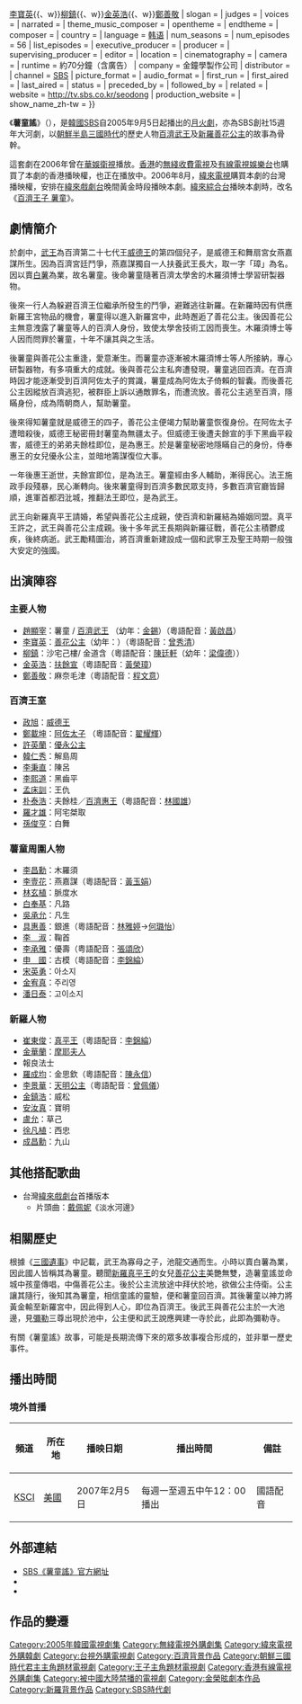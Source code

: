 {{Otheruses|subject=韓國[[SBS_(韓國)|SBS]]電視台所拍攝的連續劇「薯童謠」|other=新羅鄉歌「薯童謠」|薯童謠}}
{{Infobox Television
| show_name         = 薯童謠
| original_name      = {{lang|ko|서동요}}
| image                = [[File:Seodongyo.jpg|250px]]
| caption              = 
| show_name_2     = 
| genre                = 
| format               = 
| creator              = 
| developer            = 
| writer               = [[金榮昡|金榮昡]]
| director             = [[李丙勳|李丙勳]]
| creative_director    = 
| presenter            = 
| starring             = {{Nowrap begin}}[[趙顯宰|趙顯宰]]{{、w}}[[李寶英|李寶英]]{{、w}}[[柳鎮_(韓國)|柳鎮]]{{、w}}[[金英浩|金英浩]]{{、w}}[[鄭善敬|鄭善敬]]{{Nowrap end}}
| slogan               = 
| judges               = 
| voices               = 
| narrated             = 
| theme_music_composer = 
| opentheme            = 
| endtheme             = 
| composer             = 
| country              = {{KOR}}
| language             = [[韩语|韩语]]
| num_seasons          = <!-- or num_series -->
| num_episodes         = 56
| list_episodes        = 
| executive_producer   = 
| producer             = 
| supervising_producer = 
| editor               = 
| location             = 
| cinematography       = 
| camera               = 
| runtime              = 約70分鐘（含廣告）
| company              = 金鐘學製作公司
| distributor          = 
| channel              = [[SBS_(韩国)|SBS]]
| picture_format       = 
| audio_format         = 
| first_run            = {{KOR}}
| first_aired          = {{start date|2005|9|5}}
| last_aired           = {{End date|2006|3|27}}
| status               = 
| preceded_by          = 
| followed_by          = 
| related              = 
| website              = http://tv.sbs.co.kr/seodong 
| production_website   = 
| show_name_zh-tw      = {{ubl|薯童謠（緯來戲劇台、[[臺灣電視公司|台視]]）|百濟王子薯童（緯來綜合台）}}
}}

《'''薯童謠'''》（{{kor|k=서동요|hanja=薯童謠}}），是[[韓國|韓國]][[SBS_(韓國)|SBS]]自2005年9月5日起播出的[[SBS月火連續劇|月火劇]]，亦為SBS創社15週年大河劇，以[[朝鮮半島|朝鮮半島]][[朝鮮三國時代|三國時代]]的歷史人物[[百濟武王|百濟武王]]及[[新羅|新羅]][[善花公主|善花公主]]的故事為骨幹。

這套劇在2006年曾在[[華娛衛視|華娛衛視]]播放。[[香港|香港]]的[[無綫收費電視|無綫收費電視]]及[[有線電視娛樂台|有線電視娛樂台]]也購買了本劇的香港播映權，也正在播放中。2006年8月，[[緯來電視網|緯來電視]]購買本劇的台灣播映權，安排在[[緯來戲劇台|緯來戲劇台]]晚間黃金時段播映本劇。[[緯來綜合台|緯來綜合台]]播映本劇時，改名《[[百濟王子_薯童|百濟王子 薯童]]》。

== 劇情簡介 ==

於劇中，[[百濟武王|武王]]為百濟第二十七代王[[百濟威德王|威德王]]的第四個兒子，是威德王和舞扇宮女燕嘉謀所生。因為百濟宮廷鬥爭，燕嘉謀獨自一人扶養武王長大，取一字「璋」為名。因以賣[[白薯|白薯]]為業，故名薯童。後命薯童隨著百濟太學舍的木羅須博士學習研製器物。

後來一行人為躲避百濟王位繼承所發生的鬥爭，避難逃往新羅。在新羅時因有供應新羅王宮物品的機會，薯童得以進入新羅宮中，此時邂逅了善花公主。後因善花公主無意洩露了薯童等人的百濟人身份，致使太學舍技術工因而喪生。木羅須博士等人因而問罪於薯童，十年不讓其與之生活。

後薯童與善花公主重逢，愛意漸生。而薯童亦逐漸被木羅須博士等人所接納，專心研製器物，有多項重大的成就。後與善花公主私奔遭發現，薯童逃回百濟。在百濟時因才能逐漸受到百濟阿佐太子的賞識，薯童成為阿佐太子倚賴的智囊。而後善花公主因縱放百濟逃犯，被群臣上訴以通敵罪名，而遭流放。善花公主逃至百濟，隱瞞身份，成為隋朝商人，幫助薯童。

後來得知薯童就是威德王的四子，善花公主便竭力幫助薯童恢復身份。在阿佐太子遭暗殺後，威德王秘密冊封薯童為無疆太子。但威德王後遭夫餘宣的手下黑齒平殺害，威德王的弟弟夫餘桂即位，是為惠王。於是薯童秘密地隱瞞自己的身份，侍奉惠王的女兒優永公主，並暗地籌謀復位大事。

一年後惠王逝世，夫餘宣即位，是為法王。薯童經由多人輔助，漸得民心。法王施政手段殘暴，民心漸轉向。後來薯童得到百濟多數民眾支持，多數百濟官廳皆歸順，進軍首都泗沘城，推翻法王即位，是為武王。

武王向新羅真平王請婚，希望與善花公主成親，使百濟和新羅結為婚姻同盟。真平王許之，武王與善花公主成親。後十多年武王長期與新羅征戰，善花公主積鬱成疾，後終病逝。武王勵精圖治，將百濟重新建設成一個和武寧王及聖王時期一般強大安定的強國。

== 出演陣容 ==
=== 主要人物 ===
* [[趙顯宰|趙顯宰]]：薯童 / [[百濟武王|百濟武王]] （幼年：[[金錫|金錫]]）（粵語配音：[[黃啟昌|黃啟昌]]）
* [[李寶英|李寶英]]：[[善花公主|善花公主]]（幼年：{{box|[[崔真理|Sulli]]}}）（粵語配音：[[曾秀清|曾秀清]]）  
* [[柳鎮_(韓國)|柳鎮]]：沙宅己樓/ 金道含（粵語配音：[[陳廷軒_(配音員)|陳廷軒]]（幼年：[[梁偉德|梁偉德]]）） 
* [[金英浩|金英浩]]：[[扶餘宣|扶餘宣]]（粵語配音：[[黃榮璋|黃榮璋]]）
* [[鄭善敬|鄭善敬]]：麻奈毛津（粵語配音：[[程文意|程文意]]）

=== 百濟王室 ===
* [[政旭|政旭]]：[[百濟威德王|威德王]] 
* [[鄭載坤|鄭載坤]]：[[阿佐太子|阿佐太子]] （粵語配音：[[翟耀輝|翟耀輝]]）
* [[許英蘭|許英蘭]]：[[優永公主|優永公主]]
* [[韓仁秀|韓仁秀]]：解島周
* [[李秉直|李秉直]]：陳呂
* [[李熙道|李熙道]]：黑齒平
* [[孟床訓|孟床訓]]：王仇
* [[朴泰浩_(演员)|朴泰浩]]：夫餘桂／[[百濟惠王|百濟惠王]]（粵語配音：[[林國雄_(配音員)|林國雄]]） 
* [[羅才雄|羅才雄]]：阿宅桀取
* [[孫俊亨|孫俊亨]]：白舞

=== 薯童周圍人物 ===
* [[李昌勳|李昌勳]]：木羅須 
* [[李壹花|李壹花]]：燕嘉謀（粵語配音：[[黃玉娟|黃玉娟]]） 
* [[林玄植|林玄植]]：脈度水
* [[白奉基|白奉基]]：凡路
* [[吳承允|吳承允]]：凡生
* [[具惠善|具惠善]]：銀進（粵語配音：[[林雅婷|林雅婷]]→[[何璐怡|何璐怡]]）
* [[李淑_(演員)|李　淑]]：鞠首
* [[李承雅|李承雅]]：優壽（粤語配音：[[張頌欣|張頌欣]]）
* [[申國_(演員)|申　國]]：古模（粵語配音：[[李錦綸_(配音員)|李錦綸]]） 
* [[宋英勇|宋英勇]]：아소지
* [[金宥真|金宥真]]：주리영
* [[潘日泰|潘日泰]]：고이소지

=== 新羅人物 ===
* [[崔東俊|崔東俊]]：[[真平王|真平王]]（粵語配音：[[李錦綸_(配音員)|李錦綸]]） 
* [[金華蘭|金華蘭]]：[[摩耶夫人|摩耶夫人]]
* 報良法士
* [[羅成均|羅成均]]：金思欽（粵語配音：[[陳永信|陳永信]]） 
* [[李景華|李景華]]：[[天明公主|天明公主]]（粵語配音：[[曾佩儀|曾佩儀]]） 
* [[金鎮浩|金鎮浩]]：威松
* [[安汝真|安汝真]]：寶明
* [[盧允|盧允]]：草己
* [[徐凡植|徐凡植]]：西忠
* [[成昌勳|成昌勳]]：九山

== 其他搭配歌曲 ==
*台灣[[緯來戲劇台|緯來戲劇台]]首播版本
**片頭曲：[[戴佩妮|戴佩妮]]《淡水河邊》

== 相關歷史 ==
根據《[[三國遺事|三國遺事]]》中記載，武王為寡母之子，池龍交通而生。小時以賣白薯為業，因此國人皆稱其為薯童。聽聞[[新羅|新羅]][[真平王|真平王]]的女兒[[善花公主|善花公主]]美艷無雙，造薯童謠並命城中孩童傳唱，中傷善花公主。後於公主流放途中拜伏於地，欲做公主侍衛。公主讓其隨行，後知其為薯童，相信童謠的靈驗，便和薯童回百濟。其後薯童以神力將黃金輸至新羅宮中，因此得到人心，即位為百濟王。後武王與善花公主於一大池邊，見[[彌勒|彌勒]]三尊出現於池中，公主便和武王說應興建一寺於此，此即為彌勒寺。

有關《薯童謠》故事，可能是長期流傳下來的眾多故事複合形成的，並非單一歷史事件。

==播出時間==
===境外首播===
{| class="wikitable"
|-
! 頻道 || 所在地 || 播映日期 || 播出時間 || 備註
|-
|[[KSCI|KSCI]]||[[美國|美國]] || 2007年2月5日 ||每週一至週五中午12：00播出 || 國語配音
|}

== 外部連結 ==
* [https://web.archive.org/web/20060616041809/http://tv.sbs.co.kr/seodong/ SBS《薯童謠》官方網址] {{ko}}
* {{Official|http://drama.videoland.com.tw/channel/nr/|臺灣緯來戲劇台官網}}
* {{Official|http://ontv.videoland.com.tw/channel/nr/default.htm|臺灣緯來綜合台官網}}

== 作品的變遷 ==
{{電視節目的變遷
|電視台={{flagicon|South Korea}} 韓國 [[SBS_(韓國)|SBS]]
|播放檔次=[[SBS月火連續劇|月火劇]]
|節目名稱=薯童謠<br />（2005年9月5日 - 2006年3月27日）
|上一節目=[[流行70|流行70]]<br />（2005年5月23日 - 2005年8月29日） 
|下一節目=[[戀愛時代_(韓國電視劇)|戀愛時代]]<br />（2006年4月3日 - 2006年5月23日）
}}
{{電視節目的變遷
|電視台= {{TWN}} [[緯來戲劇台|緯來戲劇台]]
|播放檔次= 星期一至五 20:00 - 21:00
|節目名稱= 薯童謠<br />（2006年8月31日 - 2006年12月18日）
|上一節目= [[那年夏天的颱風|那年夏天的颱風]]<br />（2006年7月10日 - 2006年8月30日）
|下一節目= [[愛情餐歌|愛情餐歌]]<br />（2006年11月13日 - 2007年1月4日）
|2電視台= [[緯來綜合台|緯來綜合台]]
|2播放檔次= 星期一至五 20:00 - 22:00<br />3月9起 7:00 - 8:00
|2節目名稱= 百濟王子薯童<br />（2009年2月2日 - 2009年4月14日）
|2上一節目= {{lk|討厭也喜歡|미워도 좋아}}<br />（2008年11月12日 - 2009年1月8日）<hr>[[咖啡王子1號店|咖啡王子1號店]]（重播）<br />（2009年1月9日 - 2009年1月26日）
|2下一節目= [[媳婦的全盛時代|媳婦的全盛時代]]（重播）<br />（2009年3月9日 - 2009年4月17日）
}}
{{電視節目的變遷
|電視台= {{flagicon|Hong Kong}} 香港 [[無綫劇集台|無綫劇集台]]
|播放檔次= 星期一至五 22:00 - 23:00
|節目名稱= 薯童謠<br />（2007年5月2日 - 2007年7月17日）
|上一節目= [[秋天的驟雨|秋天的驟雨]]<br />（2007年4月10日 - 2007年5月1日）
|下一節目= [[黃真伊_(電視劇)|黃真伊]]<br />（2007年7月18日 - 2007年8月20日）
}}
{{電視節目的變遷
|電視台= {{flagicon|Hong Kong}} 香港 [[香港有線電視娛樂台/hd212|有線娛樂台]]
|播放檔次= 星期一至五 22:30 - 23:30
|節目名稱= 薯童謠 <br />（2011年12月16日 - 2012年3月9日）
|上一節目= [[九尾狐：狐狸小妹傳|九尾狐傳]]<br />（2011年11月14日 - 2011年12月15日）
|下一節目= [[唐宮美人天下|唐宮美人天下]]<br />（2012年3月12日 - 2012年4月27日）
|2電視台= {{flagicon|Hong Kong}} 香港 [[香港有線電視第1台|有線第1台]]
|2播放檔次= 星期一至五 23:00 - 00:00
|2節目名稱= 薯童謠<br />（2012年4月9日 - 2012年7月2日）
|2上一節目= [[鐵梨花|鐵梨花]]<br />（2012年2月8日 - 2012年4月6日）
|2下一節目= [[最佳愛情|最佳愛情]]<br />（2012年8月13日 - 2012年9月11日）
}}

{{SBS月火連續劇}}
{{金鐘學製作公司}}
{{南韓古裝/年代電視劇}}

{{DEFAULTSORT:Seodong-yo}}
[[Category:2005年韓國電視劇集|Category:2005年韓國電視劇集]]
[[Category:無綫電視外購劇集|Category:無綫電視外購劇集]]
[[Category:緯來電視外購韓劇|Category:緯來電視外購韓劇]]
[[Category:台視外購電視劇|Category:台視外購電視劇]]
[[Category:百濟背景作品|Category:百濟背景作品]]
[[Category:朝鮮三國時代君主主角題材電視劇|Category:朝鮮三國時代君主主角題材電視劇]]
[[Category:王子主角題材電視劇|Category:王子主角題材電視劇]]
[[Category:香港有線電視外購劇集|Category:香港有線電視外購劇集]]
[[Category:被中國大陸禁播的電視劇|Category:被中國大陸禁播的電視劇]]
[[Category:金榮昡劇本作品|Category:金榮昡劇本作品]]
[[Category:新羅背景作品|Category:新羅背景作品]]
[[Category:SBS時代劇|Category:SBS時代劇]]